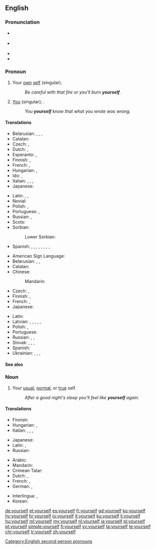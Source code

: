 ==English==

===Pronunciation===
* {{a|RP}} {{IPA|/jɔːˈself/|lang=en}}
* {{a|US}} {{IPA|/jɚˈsɛlf/|/jʊɹˈsɛlf/|lang=en}}
* {{audio|en-us-yourself.ogg|Audio (US)|lang=en}}
* {{rhymes|ɛlf|lang=en}}

===Pronoun===
{{en-pron|desc=referring to the person being spoken to, previously mentioned|the reflexive case of|you}}

# {{context|reflexive|lang=en}} Your [[own]] [[self]] (singular).
#: ''Be careful with that fire or you'll burn '''yourself'''.''
# [[you|You]] (singular); {{non-gloss definition|used emphatically, especially to indicate exclusiveness of the referent's participation in the predicate, i.e., that no one else is involved}}.
#: ''You '''yourself''' know that what you wrote was wrong.''

====Translations====
{{trans-top|(reflexive) your own self}}
* Belarusian: {{t|be|сябе́|sc=Cyrl}} {{qualifier|accusative, genitive}}, {{t|be|[[сябе#Belarusian|сабе́]]|sc=Cyrl}} {{qualifier|dative, locative}}, {{t|be|[[сябе#Belarusian|сабо́й]]|sc=Cyrl}} {{qualifier|instrumental}}, {{t|be|-цца|tr=-cca|sc=Cyrl}} {{qualifier|verb ending}}
* Catalan: {{t|ca|et}}
* Czech: {{t+|cs|se}}, {{t+|cs|sebe}}
* Dutch: {{t+|nl|jijzelf}} {{qualifier|informal}}, {{t+|nl|uzelf}} {{qualifier|formal}}
* Esperanto: {{t+|eo|vi}}, {{t+|eo|vin}}
* Finnish: {{qualifier|informal}} {{t+|fi|itsesi}}, {{qualifier|formal}} {{t+|fi|itsenne}}
* French: {{t+|fr|te}}, {{t+|fr|vous}}
* Hungarian: {{t|hu|magad}}, {{t|hu|magadat}}
* Ido: {{t|io|tu ipsa}}, {{t|io|vu ipsa}}
* Italian: {{t|it|te stesso|m-s}}, {{t|it|te stessa|f-s}}, {{t|it|voi stessi|m-p}}, {{t|it|voi stesse|f-p}}
* Japanese: {{t+|ja|自身|tr=jishin}}
{{trans-mid}}
* Latin: {{t|la|tutemet}}, {{t|la|tute}}, {{t|la|vosmet|p}}
* Novial: {{t|nov|vu}}
* Polish: {{t+|pl|się}}, {{t+|pl|siebie}}
* Portuguese: {{t|pt|te}}, {{t|pt|se}}
* Russian: {{t+|ru|себя́}}, {{t+|ru|-ся}}
* Scots: {{t|sco|yersel}}
* Sorbian:
*: Lower Sorbian: {{t|dsb|se}}
* Spanish: {{t+|es|te}}, {{t+|es|ti}}, {{t+|es|se}}, {{t|es|ti mismo}} {{qualifier|tuteo, male}}, {{t|es|ti misma}} {{qualifier|tuteo, female}}, {{t|es|vos mismo}} {{qualifier|voseo, male}}, {{t|es|vos misma}} {{qualifier|voseo, female}}, {{t|es|usted mismo}} {{qualifier|formal, male}}, {{t|es|usted misma}} {{qualifier|formal, female}}
{{trans-bottom}}

{{trans-top|you, used emphatically}}
* American Sign Language: {{t|ase|A@Chesthigh SmallFrontandback}}
* Belarusian: {{t|be|[[ты#Belarusian|ты]] [[сам#Belarusian|сам]]|m|sc=Cyrl}}, {{t|be|[[ты#Belarusian|ты]] [[сам#Belarusian|сама́]]|f|sc=Cyrl}}, {{qualifier|plural or formal}} {{t|be|[[вы#Belarusian|вы]] [[сам#Belarusian|са́мі]]|sc=Cyrl}}
* Catalan: {{t|ca|mateix}}
* Chinese:
*: Mandarin: {{t+|cmn|自己|tr=zìjǐ|sc=Hani}}
* Czech: {{t+|cs|sám}}, {{t|cs|samotný}}
* Finnish: {{qualifier|informal}} {{t|fi|[[sinä]] [[itse]]}}, {{qualifier|formal}} {{t|fi|[[te]] [[itse]]}}
* French: {{t+|fr|toi-même}}, {{t+|fr|vous-même}}
* Japanese: {{t+|ja|自分|tr=じぶん, jibun}}
{{trans-mid}}
* Latin: {{t|la|tute}}
* Latvian: {{t|lv|tu pats|m}}, {{t|lv|tu pati|f}}, {{qualifier|singular formal}} {{t|lv|jūs pats|m}}, {{t|lv|jūs pati|f}}, {{qualifier|plural informal or formal}} {{t|lv|jūs paši|m-p}}, {{t|lv|jūs pašas|f-p}}
* Polish: {{t+|pl|sam|m}}, {{t+|pl|sama|f}}
* Portuguese: {{t|pt|[[você]]/[[tu]] [[mesmo]]|m}}
* Russian: {{t|ru|[[ты#Russian|ты]] [[сам#Russian|са́м]]|m}}, {{t|ru|[[ты#Russian|ты]] [[сам#Russian|сама́]]|f}}, {{qualifier|plural or formal}} {{t|ru|[[вы#Russian|вы]] [[сам#Russian|са́ми]]}}
* Slovak: {{t|sk|ty sám|m}}, {{t|sk|ty sama|f}}, {{t|sk|vy sami}}, {{t|sk|vy same}}
* Spanish: {{t|es|[[tú]] [[mismo]]}}
* Ukrainian: {{t|uk|ти сам|m|sc=Cyrl}}, {{t|uk|ти сама́|f|sc=Cyrl}}, {{qualifier|plural or formal}} {{t|uk|ви сами́|sc=Cyrl}}, {{t|uk|ви самі́|sc=Cyrl}}
{{trans-bottom}}

====See also====
{{English personal pronouns}}

===Noun===
{{en-noun|yourselves}}

# Your [[usual]], [[normal]], or [[true]] self.
#: ''After a good night's sleep you'll feel like '''yourself''' again.''

====Translations====
{{trans-top|your usual, normal, or true self}}
* Finnish: {{t|fi|oma itse|alt=oma itsesi}}
* Hungarian: {{t+|hu|önmaga}}, {{t|hu|saját maga}}
* Italian: {{t|it|te stesso|m-s}}, {{t|it|te stessa|f-s}}, {{t|it|voi stessi|m-p}}, {{t|it|voi stesse|f-p}}
{{trans-mid}}
* Japanese: {{t|ja|本来の自分|tr=honrai no jibun}}
* Latin: {{t|la|tute}}, {{t|la|vosmet|p}}
* Russian: {{t-check|ru|себя́}}<!-- was "[[себя]] in different forms"; yeah... -->
{{trans-bottom}}

{{checktrans-top}}
* Arabic: {{t-check|ar|نَفْسُك}}
* Mandarin: {{t-check|cmn|你自己|tr=nǐ zìjǐ|sc=Hani}}
* Crimean Tatar: {{t-check|crh|özüñ}}
* Dutch: {{t-check|nl|jezelf}}, {{t-check|nl|uzelf}}
* French: {{t-check|fr|toi-même}}, {{t-check|fr|vous-même}}
* German: {{t-check|de|du selbst}}, {{t-check|de|Sie selbst}}
{{trans-mid}}
* Interlingua: {{t-check|ia|te}}, {{t-check|ia|[[tu]] [[ipse]]}} {{attention|ia|2=was "[[tu]] [[ipse]]" - assumed sum-of-parts; if an idiom, remove the wikilinks to the individual words. see [[User:Kephir/gadgets/xte#Translation_fixing]]}}
* Korean: {{t-check|ko|당신 자신|tr=dangsin jasin|sc=Kore}}
{{trans-bottom}}

[[Category:English second person pronouns]]

[[de:yourself]]
[[et:yourself]]
[[es:yourself]]
[[fr:yourself]]
[[gd:yourself]]
[[ko:yourself]]
[[hy:yourself]]
[[hr:yourself]]
[[io:yourself]]
[[it:yourself]]
[[ku:yourself]]
[[li:yourself]]
[[hu:yourself]]
[[ml:yourself]]
[[my:yourself]]
[[nl:yourself]]
[[ja:yourself]]
[[pl:yourself]]
[[pt:yourself]]
[[simple:yourself]]
[[fi:yourself]]
[[sv:yourself]]
[[ta:yourself]]
[[te:yourself]]
[[chr:yourself]]
[[tr:yourself]]
[[zh:yourself]]